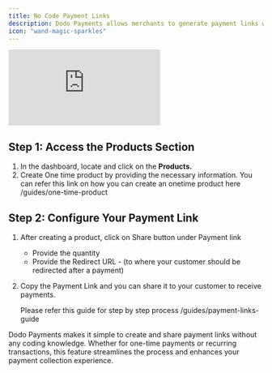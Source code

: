 ```yaml
---
title: No Code Payment Links
description: Dodo Payments allows merchants to generate payment links without writing any code. This guide will walk you through the steps to create and share a payment link effortlessly.
icon: "wand-magic-sparkles"
---
```


<iframe 
    className="w-full aspect-video rounded-md" 
    src="https://www.youtube.com/embed/OwMjszInCLc"
    title="Setup Your Account | Dodo Payments"
    frameBorder="0"
    allow="accelerometer; autoplay; clipboard-write; encrypted-media; gyroscope; picture-in-picture"
    allowFullScreen
></iframe>

## Step 1: Access the Products Section

1. In the dashboard, locate and click on the **Products.**
2. Create One time product by providing the necessary information.
You can refer this link on how you can create an onetime product here
/guides/one-time-product

## Step 2: Configure Your Payment Link

1. After creating a product, click on Share button under Payment link
    - Provide the quantity
    - Provide the Redirect URL - (to where your customer should be redirected after a payment)
2. Copy the Payment Link and you can share it to your customer to receive payments.
    
    Please refer this guide for step by step process
    /guides/payment-links-guide
    

Dodo Payments makes it simple to create and share payment links without any coding knowledge. Whether for one-time payments or recurring transactions, this feature streamlines the process and enhances your payment collection experience.